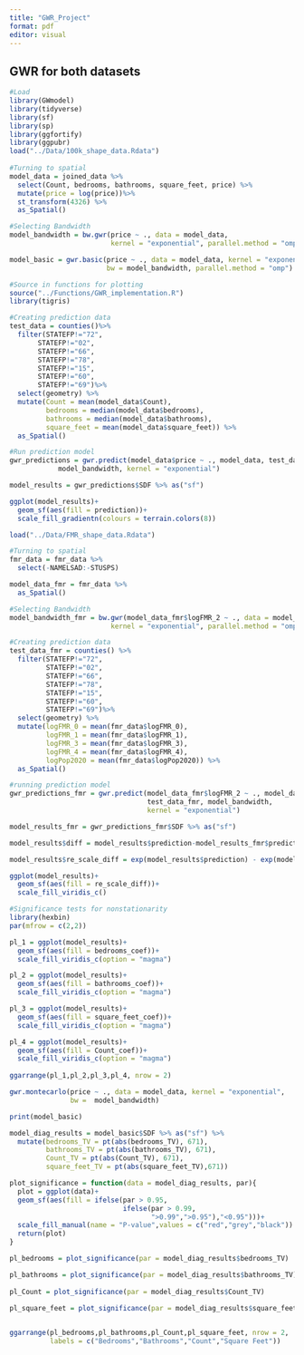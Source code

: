 ```yaml
---
title: "GWR_Project"
format: pdf
editor: visual
---
```


## GWR for both datasets

```r
#Load
library(GWmodel)
library(tidyverse)
library(sf)
library(sp)
library(ggfortify)
library(ggpubr)
load("../Data/100k_shape_data.Rdata")
  
#Turning to spatial
model_data = joined_data %>% 
  select(Count, bedrooms, bathrooms, square_feet, price) %>% 
  mutate(price = log(price))%>% 
  st_transform(4326) %>% 
  as_Spatial() 

#Selecting Bandwidth
model_bandwidth = bw.gwr(price ~ ., data = model_data,
                         kernel = "exponential", parallel.method = "omp")

model_basic = gwr.basic(price ~ ., data = model_data, kernel = "exponential",
                        bw = model_bandwidth, parallel.method = "omp")
```


```r
#Source in functions for plotting
source("../Functions/GWR_implementation.R")
library(tigris)

#Creating prediction data
test_data = counties()%>% 
  filter(STATEFP!="72",
       STATEFP!="02",
       STATEFP!="66",
       STATEFP!="78",
       STATEFP!="15",
       STATEFP!="60",
       STATEFP!="69")%>% 
  select(geometry) %>% 
  mutate(Count = mean(model_data$Count),
         bedrooms = median(model_data$bedrooms),
         bathrooms = median(model_data$bathrooms),
         square_feet = mean(model_data$square_feet)) %>%
  as_Spatial()

#Run prediction model
gwr_predictions = gwr.predict(model_data$price ~ ., model_data, test_data, 
            model_bandwidth, kernel = "exponential")

model_results = gwr_predictions$SDF %>% as("sf")

ggplot(model_results)+
  geom_sf(aes(fill = prediction))+
  scale_fill_gradientn(colours = terrain.colors(8))

```

```r
load("../Data/FMR_shape_data.Rdata")

#Turning to spatial
fmr_data = fmr_data %>%
  select(-NAMELSAD:-STUSPS)

model_data_fmr = fmr_data %>%
  as_Spatial()

#Selecting Bandwidth
model_bandwidth_fmr = bw.gwr(model_data_fmr$logFMR_2 ~ ., data = model_data_fmr,
                         kernel = "exponential", parallel.method = "omp")

#Creating prediction data
test_data_fmr = counties() %>% 
  filter(STATEFP!="72",
         STATEFP!="02",
         STATEFP!="66",
         STATEFP!="78",
         STATEFP!="15",
         STATEFP!="60",
         STATEFP!="69")%>% 
  select(geometry) %>% 
  mutate(logFMR_0 = mean(fmr_data$logFMR_0),
         logFMR_1 = mean(fmr_data$logFMR_1),
         logFMR_3 = mean(fmr_data$logFMR_3),
         logFMR_4 = mean(fmr_data$logFMR_4),
         logPop2020 = mean(fmr_data$logPop2020)) %>% 
  as_Spatial()

#running prediction model
gwr_predictions_fmr = gwr.predict(model_data_fmr$logFMR_2 ~ ., model_data_fmr,
                                  test_data_fmr, model_bandwidth, 
                                  kernel = "exponential")

model_results_fmr = gwr_predictions_fmr$SDF %>% as("sf")
```

```r
model_results$diff = model_results$prediction-model_results_fmr$prediction

model_results$re_scale_diff = exp(model_results$prediction) - exp(model_results_fmr$prediction)

ggplot(model_results)+
  geom_sf(aes(fill = re_scale_diff))+
  scale_fill_viridis_c()
```

```r
#Significance tests for nonstationarity 
library(hexbin)
par(mfrow = c(2,2))

pl_1 = ggplot(model_results)+
  geom_sf(aes(fill = bedrooms_coef))+
  scale_fill_viridis_c(option = "magma")

pl_2 = ggplot(model_results)+
  geom_sf(aes(fill = bathrooms_coef))+
  scale_fill_viridis_c(option = "magma")

pl_3 = ggplot(model_results)+
  geom_sf(aes(fill = square_feet_coef))+
  scale_fill_viridis_c(option = "magma")

pl_4 = ggplot(model_results)+
  geom_sf(aes(fill = Count_coef))+
  scale_fill_viridis_c(option = "magma")
  
ggarrange(pl_1,pl_2,pl_3,pl_4, nrow = 2)

gwr.montecarlo(price ~ ., data = model_data, kernel = "exponential", 
               bw =  model_bandwidth)
```

```r
print(model_basic)

model_diag_results = model_basic$SDF %>% as("sf") %>% 
  mutate(bedrooms_TV = pt(abs(bedrooms_TV), 671),
         bathrooms_TV = pt(abs(bathrooms_TV), 671),
         Count_TV = pt(abs(Count_TV), 671),
         square_feet_TV = pt(abs(square_feet_TV),671))

plot_significance = function(data = model_diag_results, par){
  plot = ggplot(data)+
  geom_sf(aes(fill = ifelse(par > 0.95,
                            ifelse(par > 0.99, 
                                   ">0.99",">0.95"),"<0.95")))+
  scale_fill_manual(name = "P-value",values = c("red","grey","black"))
  return(plot)
}

pl_bedrooms = plot_significance(par = model_diag_results$bedrooms_TV)

pl_bathrooms = plot_significance(par = model_diag_results$bathrooms_TV)
  
pl_Count = plot_significance(par = model_diag_results$Count_TV)
  
pl_square_feet = plot_significance(par = model_diag_results$square_feet_TV)


ggarrange(pl_bedrooms,pl_bathrooms,pl_Count,pl_square_feet, nrow = 2,
          labels = c("Bedrooms","Bathrooms","Count","Square Feet"))

```

